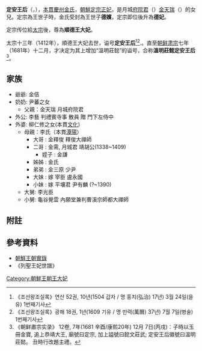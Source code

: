 '''定安王后'''（{{lang|ko|'''정안왕후'''}}，{{bd|1355年||1412年}}），[[本貫|本貫]][[慶州金氏|慶州金氏]]，[[朝鮮定宗|朝鮮定宗]][[正妃|正妃]]，是月城[[府院君|府院君]]（{{lang|ko|월성부원군}}）[[金天瑞|金天瑞]]（{{lang|ko|김천서}}）的女兒。定宗為王世子時，金氏受封為王世子'''德嬪'''，定宗即位後升為'''德妃'''。 

定宗传位給[[朝鲜太宗|太宗]]後，尊為'''順德王大妃'''。
 
太宗十三年（1412年），順德王大妃去世，谥号'''定安王后'''<ref>《조선왕조실록》연산 52권, 10년(1504 갑자 / 명 홍치(弘治) 17년) 3월 24일(을유) 1번째기사</ref><ref>《조선왕조실록》광해 18권, 1년(1609 기유 / 명 만력(萬曆) 37년) 7월 7일(병술) 1번째기사</ref>.。直至[[朝鲜肃宗|朝鲜肃宗]]七年（1681年）十二月，才决定为其上增加“溫明莊懿”的谥号，合称'''溫明莊懿定安王后'''<ref>《朝鲜肅宗实录》 12卷, 7年(1681 辛酉/康熙20年) 12月 7日(丙戌)：子時以玉冊金寶, 追上恭靖大王, 廟號曰定宗, 加上謚號曰懿文莊武; 定安王后徽號曰溫明莊懿。 丑時行改題主禮。</ref>。

==家族==

*爺爺: 金佶
*奶奶: 尹蕃之女
**父親：金天瑞 月城府院君
*外公: 李藝 判禮賓寺事 散員 贈 門下左侍中 
*外婆: 柳仁修之女(本貫[[文化柳氏|文化]])
**母親：李氏（本貫[[潭陽李氏|潭陽]]）
***大哥 : 金釋俊 釋俊大禪師 
***二哥 : 金需, 月城君 靖胡公(1338~1409)
****姪子 : 金謙
***姊姊 : 金氏
***弟弟 : 金三原 少尹 
***大妹 : 嫁 宰臣 盧永國
***小妹 : 嫁 平壤君 尹有麟 (?~1390)
**大舅: 李光臣
**小舅: 龜谷覺雲 內願堂兼判曹溪宗師都大禪師

==附註==
{{reflist}}

==參考資料==
*[[朝鮮王朝實錄|朝鮮王朝實錄]]
*《列聖王妃世譜》

{{李朝王后及大韓皇后}}

[[Category:朝鮮王朝王大妃|Category:朝鮮王朝王大妃]]